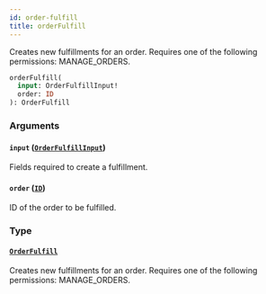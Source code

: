```yaml
---
id: order-fulfill
title: orderFulfill
---
```



Creates new fulfillments for an order. Requires one of the following permissions: MANAGE_ORDERS.

```graphql
orderFulfill(
  input: OrderFulfillInput!
  order: ID
): OrderFulfill
```


### Arguments

#### `input` ([`OrderFulfillInput`](../../../developer/api-reference/inputs/order-fulfill-input))

Fields required to create a fulfillment.


#### `order` ([`ID`](../../../developer/api-reference/scalars/id))

ID of the order to be fulfilled.


### Type

#### [`OrderFulfill`](../../../developer/api-reference/objects/order-fulfill) 

Creates new fulfillments for an order. Requires one of the following permissions: MANAGE_ORDERS.




